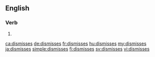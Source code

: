 ==English==

===Verb===
{{head|en|verb form}}

# {{en-third-person singular of|dismiss}}

[[ca:dismisses]]
[[de:dismisses]]
[[fr:dismisses]]
[[hu:dismisses]]
[[my:dismisses]]
[[ja:dismisses]]
[[simple:dismisses]]
[[fi:dismisses]]
[[sv:dismisses]]
[[vi:dismisses]]